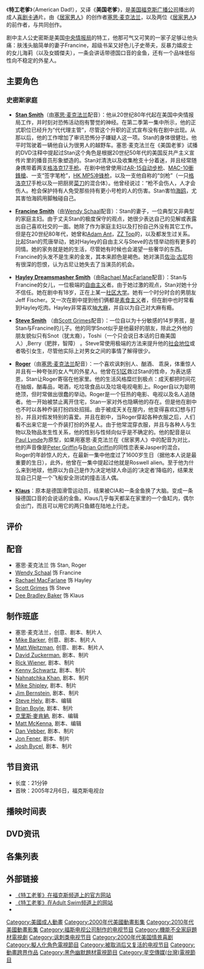 {{infobox television |
|show_name = 特工老爹
|原名 =American Dad! 
|show_name_2 = 美国老爹
|image = American dad logo.svg
|rating = {{TV-14}}
|format =  系列动画片
|runtime = 大约21分钟
|creator = [[塞思·麦克法兰|塞思·麦克法兰]]<br />[[Mike_Barker|Mike Barker]]<br />[[Matt_Weitzman|Matt Weitzman]]
|starring= 塞思·麦克法兰<br />[[Wendy_Schaal|Wendy Schaal]]<br />[[Rachael_MacFarlane|Rachael MacFarlane]]<br />[[Scott_Grimes|Scott Grimes]]<br />[[Dee_Bradley_Baker|Dee Bradley Baker]]
|country = {{USA}}
|語言 = [[英語|英語]]
|network = [[福克斯广播公司|FOX]]（2005–2014）<br/>{{le|TBS (電視頻道)|TBS (U.S. TV channel)|TBS}}（2014–）
| first_run= {{USA}}
| first_aired = 2005年2月6日
| last_aired = 至今
| num_seasons    = 19
| num_episodes = 330
| list_episodes = 《特工老爹》各集列表
| website = http://www.fox.com/americandad/
| imdb_id = 0397306
| tv_com_id = 21935
| 臺灣名稱 = 美國老爹
| 港澳名稱 = 美國老爹
|}}
《'''特工老爹'''》（American Dad!），又译《'''美国老爹'''》，是[[美国|美国]][[福克斯广播公司|福克斯广播公司]]播出的成人[[喜剧|喜剧]][[卡通|卡通]]片。由《[[居家男人|居家男人]]》的创作者[[塞思·麦克法兰|塞思·麦克法兰]]，以及两位《[[居家男人|居家男人]]》的前作者，{{link-en|Mike Barker|Mike Barker (producer)}}与{{link-en|Matt Weitzman|Matt Weitzman}}共同创作。 

剧中主人公史密斯是美国[[中央情报局|中央情报局]]的特工，他那可气又可笑的一家子足够让他头痛：肤浅头脑简单的妻子Francine，超级书呆又好色儿子史蒂夫，反暴力嬉皮士的女儿海莉（以及女婿傑夫），一条会讲话带德国口音的金鱼，还有一个品味低俗性向不稳定的外星人。

==主要角色==

===史密斯家庭 ===
* '''[[Stan_Smith_(American_Dad!)|Stan Smith]]'''（由[[塞思·麦克法兰|塞思·麦克法兰]]配音）：他从20世纪80年代起在美国中央情报局工作，并时刻对恐怖活动抱有警觉的神经。在第二季第一集中所示，他的正式职位已经升为“代代理主管”，尽管这个升职的正式宣布没有在剧中出现。从那以后，他的工作增加了审讯恐怖分子嫌疑人这一项。Stan的身体很健壮。他平时驾驶着一辆他自认为很男人的越野车。塞思·麦克法兰在《美国老爹》试播的DVD注释中提起过Stan这个角色是根据20世纪50年代的美国反共产主义宣传片里的播音员形象塑造的。Stan对清洗以及收集枪支十分着迷，并且经常随身携带着两支[[格洛克17|格洛克17]][[手枪|手枪]]。在剧中他曾使用过[[AR-15半自動步槍|AR-15]][[自动步枪|自动步枪]]、[[MAC-10衝鋒槍|MAC-10衝鋒槍]]、一支“签字笔枪”，[[HK_MP5冲锋枪|HK MP5冲锋枪]]，以及一支他自称的“剑枪”（一只[[格洛克17|格洛克17]]手枪以及一把厨房[[菜刀|菜刀]]的混合体）。他曾经说过：“枪不会伤人，人才会伤人。枪会保护持有人免受那些持有更小号枪的人的伤害。Stan害怕[[海鸥|海鸥]]，尤其害怕海鸥用脚触碰自己。

* '''[[Francine_Smith|Francine Smith]]'''（由[[Wendy_Schaal|Wendy Schaal]]配音）：Stan的妻子，一位典型又非典型的家庭主妇。由于丈夫Stan的极度保守的观点，她很少表达自己的见解或表露出自己喜欢社交的一面。她除了作为家庭主妇以及打扮自己外没有其它工作。但是在20世纪80年代，她曾和[[Adam_Ant|Adam Ant]]，[[ZZ_Top|ZZ Top]]的{{link-en|Billy Gibbons|Billy Gibbons}}，以及{{link-en|Dexys Midnight Runners|Dexys Midnight Runners}}都发生过关系。比起Stan的荒唐举动，她对Hayley的自由主义与Steve的古怪举动抱有更多的同情。她的家务就是她的生活，尽管她有时候也会渴望一些奢华的东西。Francine的头发不是生来的金发，其本来颜色是褐色。她对演员[[佐治·古尼|佐治·古尼]]抱有很深的怨恨，认为古尼让她失去了当演员的机会。

* '''[[Hayley_Smith_(American_Dad!)|Hayley Dreamsmasher Smith]]'''（由[[Rachael_MacFarlane|Rachael MacFarlane]]配音）：Stan与Francine的女儿，一位极端的[[自由主义|自由主义]]者。由于她过激的观点，Stan对她十分不信任。她在剧中有18岁，正在上某一[[社区大学|社区大学]]。她有一个时分时合的男朋友Jeff Fischer。又一次在剧中提到他们俩都是[[素食主义|素食主义]]者，但在剧中也时常看到Hayley吃肉。Hayley非常喜欢抽[[大麻|大麻]]，并自以为自己对大麻有瘾。

* '''[[Steve_Smith_(American_Dad!)|Steve Smith]]''' （由[[Scott_Grimes|Scott Grimes]]配音）：一位自以为十分敏感的14岁男孩，是Stan与Francine的儿子。他的同学Snot似乎是他最好的朋友，除此之外他的朋友貌似只有Snot（犹太裔），Toshi（一个只会说日本话的日裔美国人）,Berry（肥胖，智障） 。Steve常使用极端的方法来提升他的[[社会地位|社会地位]]或者吸引女生，尽管他实际上对男女之间的事情了解得很少。

* '''[[Roger_(American_Dad!)|Roger]]'''（由[[塞思·麦克法兰|塞思·麦克法兰]]配音）：一个喜欢讽刺别人、酗酒、 乖戾，体重惊人并且有一种夸张的女人气的外星人。他曾在[[51区|51区]]救过Stan的性命，为表达感恩，Stan让Roger寄宿在他家里。他的生活风格糜烂到极点：成天都把时间花在抽烟，酗毒品，喝酒，吃垃圾食品以及垃圾电视电影上。Roger自以为聪明绝顶，但时常做出很蠢的举动。Roger是一个狂热的电影、电视以及名人追随者。他一开始被禁止离开住宅，Stan一家对外也隐瞒他的存在。但是他在剧中也不时以各种乔装打扮四处招摇。由于被成天关在屋内，他变得喜欢幻想与打扮，并且对假发特别的喜爱。并且在剧中，当Roger穿起各种衣服之后，人们看不出来它是一个乔装打扮的外星人。由于他常混穿衣服，并且与各种人与生物以及物品发生性关系，他的性别与性倾向似乎是不确定的。他的配音是以[[Paul_Lynde|Paul Lynde]]为原型，如果用塞思·麦克法兰在《居家男人》中的配音为对比，他的声音像是[[Peter_Griffin|Peter Griffin]]与[[Brian_Griffin|Brian Griffin]]的同性恋表亲Jasper的混合。Roger的年龄惊人的大，在最新一集中他度过了1600岁生日（据他本人说是最重要的生日），此外，他曾在一集中提起过他就是Roswell alien。至于他为什么来到地球，他原以为自己是作为决定地球人命运的‘决定者’降临的，结果发现自己只是一个飞船安全测试的撞击活人偶。

* '''[[Klaus_(American_Dad!)|Klaus]]'''：原本是德国滑雪运动员，结果被CIA和一条金鱼换了大脑。变成一条操德国口音的会说话的金鱼。Klaus几乎每天都呆在家里的一个鱼缸内，偶尔会出门，而且可以用它的两只鱼鳍在陆地上行走。

==评价==
==配音==
* 塞思·麦克法兰 饰 Stan, Roger
* [[Wendy_Schaal|Wendy Schaal]] 饰 Francine
* [[Rachael_MacFarlane|Rachael MacFarlane]] 饰 Hayley
* [[Scott_Grimes|Scott Grimes]] 饰 Steve
* [[Dee_Bradley_Baker|Dee Bradley Baker]] 饰 Klaus

==制作班底==
* 塞思·麦克法兰，创意、剧本、制片人
* [[Mike_Barker|Mike Barker]], 创意、剧本、制片人
* [[Matt_Weitzman|Matt Weitzman]], 创意、剧本、制片人
* [[David_Zuckerman_(TV_producer)|David Zuckerman]], 剧本、制片
* [[Rick_Wiener|Rick Wiener]], 剧本、制片
* [[Kenny_Schwartz|Kenny Schwartz]], 剧本、制片
* [[Nahnatchka_Khan|Nahnatchka Khan]], 剧本、制片
* [[Mike_Shipley|Mike Shipley]], 剧本、制片
* [[Jim_Bernstein|Jim Bernstein]], 剧本、制片
* [[Steve_Hely|Steve Hely]], 剧本、编辑
* [[Brian_Boyle|Brian Boyle]], 剧本、制片
* [[克里斯·麥肯納_(編劇)|克里斯·麥肯納]], 剧本、编辑
* [[Matt_McKenna|Matt McKenna]], 剧本、编辑
* [[Dan_Vebber|Dan Vebber]], 剧本、制片
* [[Jon_Fener|Jon Fener]], 剧本、制片
* [[Josh_Bycel|Josh Bycel]], 剧本、制片

==节目资讯==
* 长度：21分钟
* 首映：2005年2月6日，福克斯电视台 

==播映时间表==

==DVD资讯==

==各集列表==
{{main|《特工老爹》各集列表|l1=《特工老爹》各集列表}}

==外部链接==
{{wikiquote}}
* [http://www.fox.com/americandad 《特工老爹》在福克斯频道上的官方网站 ] {{Wayback|url=http://www.fox.com/americandad |date=20140925015425 }}
* [http://www.adultswim.com/shows/americandad/index.html 《特工老爹》在Adult Swim频道上的网站] {{Wayback|url=http://www.adultswim.com/shows/americandad/index.html |date=20100421030921 }}
* {{imdb title|id=0397306|title=《特工老爹》}}
{{sequence
|prev=[[幸存者：全明星|幸存者：全明星]]<br />[[第三十八届超级碗|2004]]
|list=[[超级碗后续节目列表|超级碗后续节目]]<br />[[辛普森一家|辛普森一家]]<br />同<br />特工老爹<br />[[第三十九届超级碗|2005]]
|next=[[实习医生格蕾|实习医生格蕾]]<br />[[第四十届超级碗|2006]]
}}
{{TBS電視節目}}
{{塞思·麥克法蘭}}
{{Authority control}}
{{DEFAULTSORT:American Dad!}}
[[Category:美國成人動畫|Category:美國成人動畫]]
[[Category:2000年代美國動畫影集|Category:2000年代美國動畫影集]]
[[Category:2010年代美國動畫影集|Category:2010年代美國動畫影集]]
[[Category:福斯电视公司制作的电视节目|Category:福斯电视公司制作的电视节目]]
[[Category:機能不全家庭題材電視劇|Category:機能不全家庭題材電視劇]]
[[Category:讽刺类电视节目|Category:讽刺类电视节目]]
[[Category:2000年代美国情景喜剧|Category:2000年代美国情景喜剧]]
[[Category:擬人化角色電視節目|Category:擬人化角色電視節目]]
[[Category:被取消后又复活的电视节目|Category:被取消后又复活的电视节目]]
[[Category:動畫跨界作品|Category:動畫跨界作品]]
[[Category:黑色幽默題材電視節目|Category:黑色幽默題材電視節目]]
[[Category:星空傳媒(台灣)電視節目|Category:星空傳媒(台灣)電視節目]]